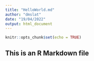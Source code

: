```yaml
---
title: "HelloWorld.md"
author: "dmslat"
date: "19/04/2022"
output: html_document
---
```


```r
knitr::opts_chunk$set(echo = TRUE)
```

## This is an R Markdown file

